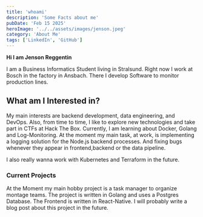 ```yaml
---
title: 'whoami'
description: 'Some Facts about me'
pubDate: 'Feb 15 2025'
heroImage: '../../assets/images/jenson.jpeg'
category: 'About Me'
tags: ['LinkedIn', 'GitHub']
---
```


**Hi I am Jenson Reggentin**

I am a Business Informatics Student living in Stralsund. Right now I work at Bosch in the factory in Ansbach. There I develop Software to monitor production lines.

## What am I Interested in?

My main interests are backend development, data engineering, and DevOps. Also, from time to time, I like to explore new technologies and take part in CTFs at Hack The Box.
Currently, I am learning about Docker, Golang and Log-Monitoring.
At the moment my main task, at work, is implementing a logging solution for the Node.js backend processes. And fixing bugs whenever they appear in frontend,backend or the data pipeline.

I also really wanna work with Kubernetes and Terraform in the future.

### Current Projects

At the Moment my main hobby project is a task manager to organize montage teams. The project is written in Golang and uses a Postgres Database. The Frontend is written in React-Native.
I will probably write a blog post about this project in the future.
